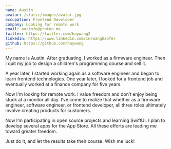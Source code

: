 ```yaml
---
name: Austin
avatar: /static/images/avatar.jpg
occupation: Frontend Developer
company: Looking for remote work
email: autinfe@proton.me
twitter: https://twitter.com/haywang2
linkedin: https://www.linkedin.com/in/wanghaofe/
github: https://github.com/haywang
---
```


My name is Austin. After graduating, I worked as a firmware engineer. Then I quit my job to design a children's programming course and sell it.

A year later, I started working again as a software engineer and began to learn frontend technologies. One year later, I looked for a frontend job and eventually worked at a finance company for five years.

Now I'm looking for remote work. I value freedom and don’t enjoy being stuck at a monitor all day. I’ve come to realize that whether as a firmware engineer, software engineer, or frontend developer, all three roles ultimately involve creating products for customers.

Now I’m participating in open source projects and learning SwiftUI. I plan to develop several apps for the App Store. All these efforts are leading me toward greater freedom.

Just do it, and let the results take their course. Wish me luck!
